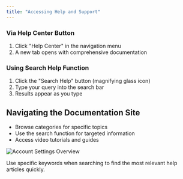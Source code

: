 ```yaml
---
title: "Accessing Help and Support"
---
```


### Via Help Center Button[​](#via-help-center-button "Direct link to Via Help Center Button")

1. Click "Help Center" in the navigation menu
2. A new tab opens with comprehensive documentation

### Using Search Help Function[​](#using-search-help-function "Direct link to Using Search Help Function")

1. Click the "Search Help" button (magnifying glass icon)
2. Type your query into the search bar
3. Results appear as you type

## Navigating the Documentation Site[​](#navigating-the-documentation-site "Direct link to Navigating the Documentation Site")

* Browse categories for specific topics
* Use the search function for targeted information
* Access video tutorials and guides

![Account Settings Overview](/images/docs/Account-Settings/assets/images/help-center-f5de3f85bc0be949d80edec7e6482214.png)

<Check>
  Use specific keywords when searching to find the most relevant help articles quickly.
</Check>
